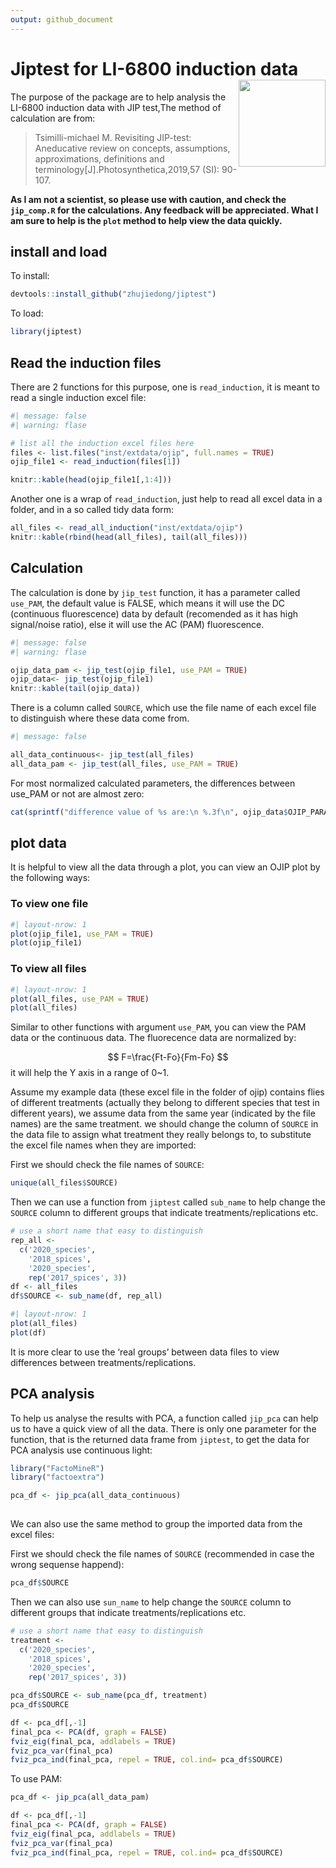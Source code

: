 ---
output: github_document
---

<!-- README.md is generated from README.Rmd. Please edit that file -->

# Jiptest for LI-6800 induction data<img src="man/figures/logo.png" align="right" height="139" />

The purpose of the package are to help analysis the LI-6800 induction data with JIP test,The method of calculation are from:

> Tsimilli-michael M. Revisiting JIP-test: Aneducative review on concepts, assumptions, approximations, definitions  and terminology[J].Photosynthetica,2019,57 (SI): 90-107.

**As I am not a scientist, so please use with caution, and check the `jip_comp.R` for the calculations. Any feedback will be appreciated. What I am sure to help is the `plot` method to help view the data quickly.**

## install and load

To install: 

```{.r}
devtools::install_github("zhujiedong/jiptest")
```

To load:

```{r}
library(jiptest)
```

## Read the induction files

There are 2 functions for this purpose, one is `read_induction`, it is meant to read a single induction excel file:

```{r}
#| message: false
#| warning: flase

# list all the induction excel files here
files <- list.files("inst/extdata/ojip", full.names = TRUE)
ojip_file1 <- read_induction(files[1])

knitr::kable(head(ojip_file1[,1:4]))
```


Another one is a wrap of `read_induction`, just help to read all excel data in a folder, and in a so called tidy data form:

```{r}
all_files <- read_all_induction("inst/extdata/ojip")
knitr::kable(rbind(head(all_files), tail(all_files)))
```

## Calculation

The calculation is done by `jip_test` function, it has a parameter called `use_PAM`, the default value is FALSE, which means it will use the DC  (continuous fluorescence) data by default (recomended as it has high signal/noise ratio), else it will use the AC (PAM) fluorescence.


```{r}
#| message: false
#| warning: flase

ojip_data_pam <- jip_test(ojip_file1, use_PAM = TRUE) 
ojip_data<- jip_test(ojip_file1) 
knitr::kable(tail(ojip_data))
```

There is a column called `SOURCE`, which use the file name of each excel file to distinguish where these data come from.


```{r}
#| message: false

all_data_continuous<- jip_test(all_files)
all_data_pam <- jip_test(all_files, use_PAM = TRUE)
```

For most normalized calculated parameters, the differences between use_PAM or not are almost zero:

```{r}
cat(sprintf("difference value of %s are:\n %.3f\n", ojip_data$OJIP_PARAMETERS, ojip_data$VALUES - ojip_data_pam$VALUES))
```


## plot data

It is helpful to view all the data through a plot, you can view an OJIP plot by the following ways:

### To view one file

```{r}
#| layout-nrow: 1
plot(ojip_file1, use_PAM = TRUE)
plot(ojip_file1)
```

### To view all files

```{r}
#| layout-nrow: 1
plot(all_files, use_PAM = TRUE)
plot(all_files)
```

Similar to other functions with argument `use_PAM`, you can view the PAM data or the continuous data. The fluorecence data are normalized by:

$$
F=\frac{Ft-Fo}{Fm-Fo}
$$
it will help the Y axis in a range of 0~1.


Assume my example data (these excel file in the folder of ojip) contains flies of different treatments (actually they belong to different species that test in different years), we assume data from the same year (indicated by the file names) are the same treatment. we should change the column of `SOURCE` in the data file to assign what treatment they really belongs to, to substitute the excel file names when they are imported:

First we should check the file names of `SOURCE`:


```{r}
unique(all_files$SOURCE)
```

Then we can use a function from `jiptest` called `sub_name` to help change the `SOURCE` column to different groups that indicate treatments/replications etc.

```{r}
# use a short name that easy to distinguish
rep_all <-
  c('2020_species',
    '2018_spices',
    '2020_species',
    rep('2017_spices', 3))
df <- all_files
df$SOURCE <- sub_name(df, rep_all)
```

```{r}
#| layout-nrow: 1
plot(all_files)
plot(df)
```

It is more clear to use the 'real groups' between data files to view differences between treatments/replications.


## PCA analysis

To help us analyse the results with PCA, a function called `jip_pca` can help us to have a quick view of all the data. There is only one parameter for the function, that is the returned data frame from `jiptest`, to get the data for PCA analysis use continuous light:

```{r}
library("FactoMineR")
library("factoextra")

pca_df <- jip_pca(all_data_continuous)
                  
```

We can also use the same method to group the imported data from the excel files:

First we should check the file names of `SOURCE` (recommended in case the wrong sequense happend):


```{r}
pca_df$SOURCE
```

Then we can also use `sun_name` to help change the `SOURCE` column to different groups that indicate treatments/replications etc.

```{r}
# use a short name that easy to distinguish
treatment <-
  c('2020_species',
    '2018_spices',
    '2020_species',
    rep('2017_spices', 3))

pca_df$SOURCE <- sub_name(pca_df, treatment)
pca_df$SOURCE
```



```{r}
df <- pca_df[,-1]
final_pca <- PCA(df, graph = FALSE)
fviz_eig(final_pca, addlabels = TRUE)
fviz_pca_var(final_pca)
fviz_pca_ind(final_pca, repel = TRUE, col.ind= pca_df$SOURCE)

```

To use PAM:

```{r}

pca_df <- jip_pca(all_data_pam)

df <- pca_df[,-1]
final_pca <- PCA(df, graph = FALSE)
fviz_eig(final_pca, addlabels = TRUE)
fviz_pca_var(final_pca)
fviz_pca_ind(final_pca, repel = TRUE, col.ind= pca_df$SOURCE)
```

